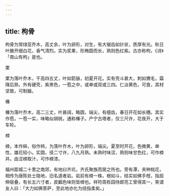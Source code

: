 ```yaml
---
---
---
```

title: 枸骨
---



枸骨为常绿亚乔木，高丈余，叶为卵形，对生，有大锯齿如针状，质厚有光。秋日叶腋开细白花，香气清烈。实为浆果，形椭圆而长，熟则色红紫。古亦称枸，《诗》「南山有枸」是也。

栗

栗为落叶乔木，干高四五丈，叶如箭镞，初夏开花。实有壳斗甚大，刺如猬毛，霜降后熟，外有硬壳，紫黑色，一苞之中，或单或双或三四。仁淡黄色，可食，其材坚致，可制器。

榛

榛为落叶乔木，高二三丈，叶甚阔，略圆，端尖，有细齿，春日开花如长穗。其实作苞，一苞一实，味略似胡桃，通称榛子。产宁古塔者，仅三尺许，花夜开，大于车轮。

栜

栜，本作枾，俗作柿，为落叶乔木，叶为卵形，端尖。夏至时开花，色微黄，单性，雄花较小。实圆，径二寸许，八九月熟。未熟时味涩，熟则味甘色红，可作栜并。由涩栜取汁，可作栜漆。

福州距城二十里之南郊，有地曰齐坑，齐氏聚族而居之所也。旁有潭，夹种桃花，相传为唐陈处士隐地，旧名道者岩。岩前有栜一株，根如斗，结实如佛手柑，指屈伸层叠，有长五六寸者，皮瓤色味则皆栜也。祥符周栎园侍郎亮工曾得其一，笑谓友人曰：「大力如佛菩萨，至此地亦化为绕指柔矣。」